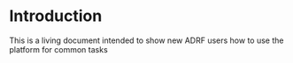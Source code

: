 # Introduction

This is a living document intended to show new ADRF users how to use the platform for common tasks

